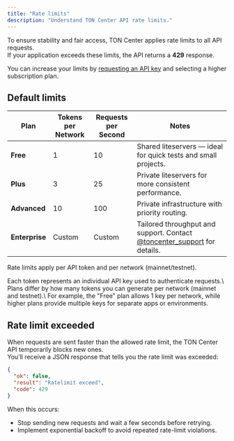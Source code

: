 ```yaml
---
title: "Rate limits"
description: "Understand TON Center API rate limits."
---
```



To ensure stability and fair access, TON Center applies rate limits to all API requests.\
If your application exceeds these limits, the API returns a **429** response.

You can increase your limits by [requesting an API key](./get-api-key) and selecting a higher subscription plan.

## Default limits

| Plan           | Tokens per Network | Requests per Second | Notes                                                                                                       |
| -------------- | ------------------ | ------------------- | ----------------------------------------------------------------------------------------------------------- |
| **Free**       | 1                  | 10                  | Shared liteservers — ideal for quick tests and small projects.                                              |
| **Plus**       | 3                  | 25                  | Private liteservers for more consistent performance.                                                        |
| **Advanced**   | 10                 | 100                 | Private infrastructure with priority routing.                                                               |
| **Enterprise** | Custom             | Custom              | Tailored throughput and support. Contact [@toncenter\_support](https://t.me/toncenter_support) for details. |

Rate limits apply per API token and per network (mainnet/testnet).

<Aside>
  Each token represents an individual API key used to authenticate requests.\
  Plans differ by how many tokens you can generate per network (mainnet and testnet).\
  For example, the "Free" plan allows 1 key per network, while higher plans provide multiple keys for separate apps or environments.
</Aside>

## Rate limit exceeded

When requests are sent faster than the allowed rate limit, the TON Center API temporarily blocks new ones.\
You’ll receive a JSON response that tells you the rate limit was exceeded:

```json
{
  "ok": false,
  "result": "Ratelimit exceed",
  "code": 429
}
```

When this occurs:

- Stop sending new requests and wait a few seconds before retrying.
- Implement exponential backoff to avoid repeated rate-limit violations.
